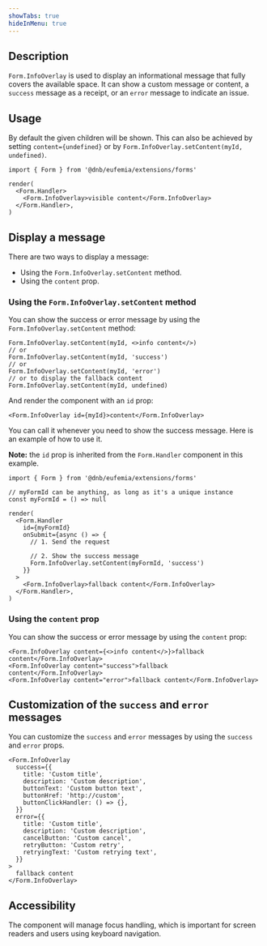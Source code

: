 ```yaml
---
showTabs: true
hideInMenu: true
---
```


## Description

`Form.InfoOverlay` is used to display an informational message that fully covers the available space. It can show a custom message or content, a `success` message as a receipt, or an `error` message to indicate an issue.

## Usage

By default the given children will be shown.
This can also be achieved by setting `content={undefined}` or by `Form.InfoOverlay.setContent(myId, undefined)`.

```tsx
import { Form } from '@dnb/eufemia/extensions/forms'

render(
  <Form.Handler>
    <Form.InfoOverlay>visible content</Form.InfoOverlay>
  </Form.Handler>,
)
```

## Display a message

There are two ways to display a message:

- Using the `Form.InfoOverlay.setContent` method.
- Using the `content` prop.

### Using the `Form.InfoOverlay.setContent` method

You can show the success or error message by using the `Form.InfoOverlay.setContent` method:

```tsx
Form.InfoOverlay.setContent(myId, <>info content</>)
// or
Form.InfoOverlay.setContent(myId, 'success')
// or
Form.InfoOverlay.setContent(myId, 'error')
// or to display the fallback content
Form.InfoOverlay.setContent(myId, undefined)
```

And render the component with an `id` prop:

```tsx
<Form.InfoOverlay id={myId}>content</Form.InfoOverlay>
```

You can call it whenever you need to show the success message. Here is an example of how to use it.

**Note:** the `id` prop is inherited from the `Form.Handler` component in this example.

```tsx
import { Form } from '@dnb/eufemia/extensions/forms'

// myFormId can be anything, as long as it's a unique instance
const myFormId = () => null

render(
  <Form.Handler
    id={myFormId}
    onSubmit={async () => {
      // 1. Send the request

      // 2. Show the success message
      Form.InfoOverlay.setContent(myFormId, 'success')
    }}
  >
    <Form.InfoOverlay>fallback content</Form.InfoOverlay>
  </Form.Handler>,
)
```

### Using the `content` prop

You can show the success or error message by using the `content` prop:

```tsx
<Form.InfoOverlay content={<>info content</>}>fallback content</Form.InfoOverlay>
<Form.InfoOverlay content="success">fallback content</Form.InfoOverlay>
<Form.InfoOverlay content="error">fallback content</Form.InfoOverlay>
```

## Customization of the `success` and `error` messages

You can customize the `success` and `error` messages by using the `success` and `error` props.

```tsx
<Form.InfoOverlay
  success={{
    title: 'Custom title',
    description: 'Custom description',
    buttonText: 'Custom button text',
    buttonHref: 'http://custom',
    buttonClickHandler: () => {},
  }}
  error={{
    title: 'Custom title',
    description: 'Custom description',
    cancelButton: 'Custom cancel',
    retryButton: 'Custom retry',
    retryingText: 'Custom retrying text',
  }}
>
  fallback content
</Form.InfoOverlay>
```

## Accessibility

The component will manage focus handling, which is important for screen readers and users using keyboard navigation.
